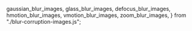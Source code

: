 
  gaussian_blur_images,
  glass_blur_images,
  defocus_blur_images,
  hmotion_blur_images,
  vmotion_blur_images,
  zoom_blur_images,
} from "./blur-corruption-images.js";

<DisplayImages
  id={props.id}
  images={zoom_blur_images}
  data={props.getResults(algo_cid).results}
  corruption_index={5}
  corruption_name="Blur: Zoom Blur"
/>
